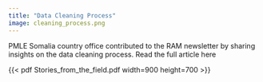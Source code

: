 ```yaml
---
title: "Data Cleaning Process"
image: cleaning_process.png
---
```


PMLE Somalia country office contributed to the RAM newsletter by sharing insights on the data cleaning process. Read the full article here


{{< pdf Stories_from_the_field.pdf width=900 height=700 >}}

